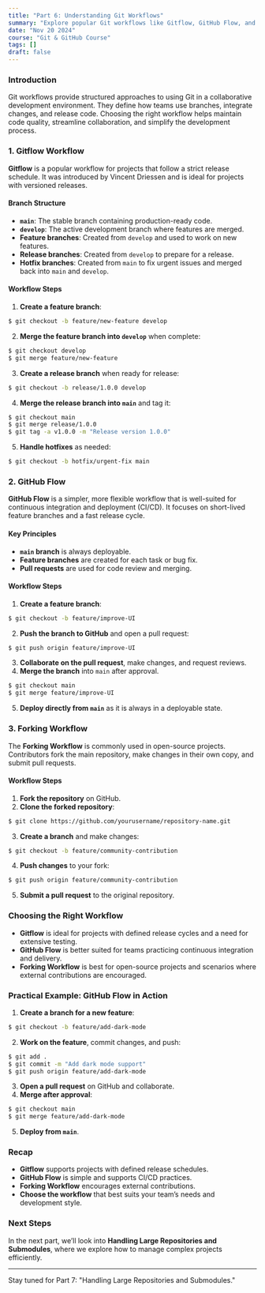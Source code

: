 ```yaml
---
title: "Part 6: Understanding Git Workflows"
summary: "Explore popular Git workflows like Gitflow, GitHub Flow, and Forking workflows to effectively manage development processes in teams."
date: "Nov 20 2024"
course: "Git & GitHub Course"
tags: []
draft: false
---
```


### Introduction
Git workflows provide structured approaches to using Git in a collaborative development environment. They define how teams use branches, integrate changes, and release code. Choosing the right workflow helps maintain code quality, streamline collaboration, and simplify the development process.

### 1. Gitflow Workflow
**Gitflow** is a popular workflow for projects that follow a strict release schedule. It was introduced by Vincent Driessen and is ideal for projects with versioned releases.

#### Branch Structure
- **`main`**: The stable branch containing production-ready code.
- **`develop`**: The active development branch where features are merged.
- **Feature branches**: Created from `develop` and used to work on new features.
- **Release branches**: Created from `develop` to prepare for a release.
- **Hotfix branches**: Created from `main` to fix urgent issues and merged back into `main` and `develop`.

#### Workflow Steps
1. **Create a feature branch**:
```bash
$ git checkout -b feature/new-feature develop
   ```
2. **Merge the feature branch into `develop`** when complete:
```bash
$ git checkout develop
$ git merge feature/new-feature
   ```
3. **Create a release branch** when ready for release:
```bash
$ git checkout -b release/1.0.0 develop
   ```
4. **Merge the release branch into `main`** and tag it:
```bash
$ git checkout main
$ git merge release/1.0.0
$ git tag -a v1.0.0 -m "Release version 1.0.0"
   ```
5. **Handle hotfixes** as needed:
```bash
$ git checkout -b hotfix/urgent-fix main
   ```

### 2. GitHub Flow
**GitHub Flow** is a simpler, more flexible workflow that is well-suited for continuous integration and deployment (CI/CD). It focuses on short-lived feature branches and a fast release cycle.

#### Key Principles
- **`main` branch** is always deployable.
- **Feature branches** are created for each task or bug fix.
- **Pull requests** are used for code review and merging.

#### Workflow Steps
1. **Create a feature branch**:
```bash
$ git checkout -b feature/improve-UI
   ```
2. **Push the branch to GitHub** and open a pull request:
```bash
$ git push origin feature/improve-UI
   ```
3. **Collaborate on the pull request**, make changes, and request reviews.
4. **Merge the branch** into `main` after approval.
```bash
$ git checkout main
$ git merge feature/improve-UI
   ```
5. **Deploy directly from `main`** as it is always in a deployable state.

### 3. Forking Workflow
The **Forking Workflow** is commonly used in open-source projects. Contributors fork the main repository, make changes in their own copy, and submit pull requests.

#### Workflow Steps
1. **Fork the repository** on GitHub.
2. **Clone the forked repository**:
```bash
$ git clone https://github.com/yourusername/repository-name.git
   ```
3. **Create a branch** and make changes:
```bash
$ git checkout -b feature/community-contribution
   ```
4. **Push changes** to your fork:
```bash
$ git push origin feature/community-contribution
   ```
5. **Submit a pull request** to the original repository.

### Choosing the Right Workflow
- **Gitflow** is ideal for projects with defined release cycles and a need for extensive testing.
- **GitHub Flow** is better suited for teams practicing continuous integration and delivery.
- **Forking Workflow** is best for open-source projects and scenarios where external contributions are encouraged.

### Practical Example: GitHub Flow in Action
1. **Create a branch for a new feature**:
```bash
$ git checkout -b feature/add-dark-mode
   ```
2. **Work on the feature**, commit changes, and push:
```bash
$ git add .
$ git commit -m "Add dark mode support"
$ git push origin feature/add-dark-mode
   ```
3. **Open a pull request** on GitHub and collaborate.
4. **Merge after approval**:
```bash
$ git checkout main
$ git merge feature/add-dark-mode
   ```
5. **Deploy from `main`**.

### Recap
- **Gitflow** supports projects with defined release schedules.
- **GitHub Flow** is simple and supports CI/CD practices.
- **Forking Workflow** encourages external contributions.
- **Choose the workflow** that best suits your team’s needs and development style.

### Next Steps
In the next part, we’ll look into **Handling Large Repositories and Submodules**, where we explore how to manage complex projects efficiently.

---

Stay tuned for Part 7: "Handling Large Repositories and Submodules."

